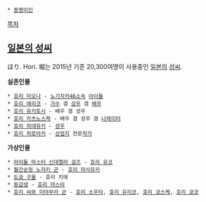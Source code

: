  * [[동명이인]]

[[목차]]
== [[일본의 성씨]] ==
ほり. Hori. 堀는 2015년 기준 20,300여명이 사용중인 [[일본]]의 [[성씨]].



'''실존인물'''
 * [[호리 미오나]] - [[노기자카46]]소속 [[아이돌]]
 * [[호리 에리코]] - [[가수]] 겸 [[성우]] 겸 [[배우]]
 * [[호리 유키토시]] - 배우 겸 성우
 * [[호리 카츠노스케]] - 배우 겸 성우 겸 [[나레이터]]
 * [[호리 히데유키]] - [[성우]]
 * [[호리 히로아키]] - [[상업지]] 전문[[작가]]
'''가상인물'''
 * [[아이돌 마스터 신데렐라 걸즈]] - [[호리 유코]]
 * [[월간순정 노자키 군]] - [[호리 마사유키]]
 * [[도쿄 구울]] - 호리 치에
 * [[동급생]] - [[호리 마스미]]
 * [[호리 씨와 미야무라 군]] - [[호리 소우타]], [[호리 유리코]], [[호리 쿄스케]], [[호리 쿄코]]
